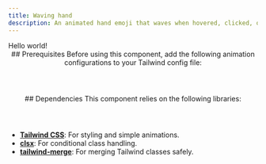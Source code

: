 ```yaml
---
title: Waving hand
description: An animated hand emoji that waves when hovered, clicked, or focused. Ideal for greeting users in an interactive way.
---
```



<section>

  <Tabs>
    <TabPanel label="Preview">
        <ComponentCard>
            <div className="flex gap-2">
              <span className="text-lg font-semibold text-primary/70 dark:text-primary cursor-default text-end">Hello world!</span>
              <WavingHand />
            </div>
        </ComponentCard>
    </TabPanel>
    <TabPanel label="Code">
        <CodeSnippet code={wavingHandTailwindSnippets.code} language="tsx"/>
    </TabPanel>
    <TabPanel label="Usage">
        <CodeSnippet code={wavingHandTailwindSnippets.usage} language="tsx"/>
    </TabPanel>
  </Tabs>

</section>

<section>
  <header>
    ## Prerequisites
    Before using this component, add the following animation configurations to your Tailwind config file:
  </header>

  <Tabs>
    <TabPanel label="tailwind.config.ts">
        <CodeSnippet code={wavingHandTailwindSnippets.tailwindConfig} language="tsx"/>
    </TabPanel>
  </Tabs>
</section>

<section>
  <header>
    ## Dependencies
    This component relies on the following libraries:
  </header>

  - **<a href="https://tailwindcss.com/" target="_blank">Tailwind CSS</a>**: For styling and simple animations.
  - **<a href="https://github.com/dcastil/tailwind-merge" target="_blank">clsx</a>**: For conditional class handling.
  - **<a href="https://github.com/lukeed/clsx" target="_blank">tailwind-merge</a>**: For merging Tailwind classes safely.
</section>
